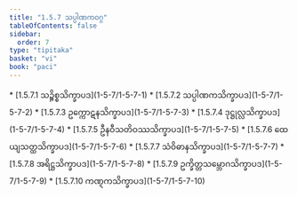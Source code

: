 ```yaml
---
title: "1.5.7 သပ္ပါဏကဝဂ္ဂ"
tableOfContents: false
sidebar:
  order: 7
type: "tipitaka"
basket: "vi"
book: "paci"
---
```



<DynamicBreadcrumb />



<TableOfContents book="paci" section="1.5.7">
* [1.5.7.1 သဉ္စိစ္စသိက္ခာပဒ](1-5-7/1-5-7-1)
* [1.5.7.2 သပ္ပါဏကသိက္ခာပဒ](1-5-7/1-5-7-2)
* [1.5.7.3 ဥက္ကောဋနသိက္ခာပဒ](1-5-7/1-5-7-3)
* [1.5.7.4 ဒုဋ္ဌုလ္လသိက္ခာပဒ](1-5-7/1-5-7-4)
* [1.5.7.5 ဦနဝီသတိဝဿသိက္ခာပဒ](1-5-7/1-5-7-5)
* [1.5.7.6 ထေယျသတ္ထသိက္ခာပဒ](1-5-7/1-5-7-6)
* [1.5.7.7 သံဝိဓာနသိက္ခာပဒ](1-5-7/1-5-7-7)
* [1.5.7.8 အရိဋ္ဌသိက္ခာပဒ](1-5-7/1-5-7-8)
* [1.5.7.9 ဥက္ခိတ္တသမ္ဘောဂသိက္ခာပဒ](1-5-7/1-5-7-9)
* [1.5.7.10 ကဏ္ဋကသိက္ခာပဒ](1-5-7/1-5-7-10)
</TableOfContents>